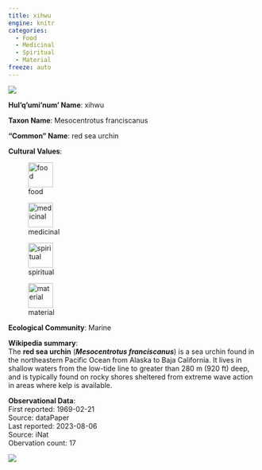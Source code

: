 ```yaml
---
title: xihwu
engine: knitr
categories:
  - Food
  - Medicinal
  - Spiritual
  - Material
freeze: auto
---
```

![](https://inaturalist-open-data.s3.amazonaws.com/photos/173143196/medium.jpeg){fig-alt="xihwu - red sea urchin"}

**Hul'q'umi'num' Name**: xihwu

**Taxon Name**: Mesocentrotus franciscanus

**"Common" Name**: red sea urchin

**Cultural Values**:  

::: {layout-nrow=1 style="width:60%"}
![food](/files/food.svg){width=50px}

![medicinal](/files/medicinal.svg){width=50px}

![spiritual](/files/spiritual.svg){width=50px}

![material](/files/material.svg){width=50px}
:::

**Ecological Community**: Marine

**Wikipedia summary**:  
The <b>red sea urchin</b> (<i><b>Mesocentrotus franciscanus</b></i>) is a sea urchin found in the northeastern Pacific Ocean from Alaska to Baja California. It lives in shallow waters from the low-tide line to greater than 280&#160;m (920&#160;ft) deep, and is typically found on rocky shores sheltered from extreme wave action in areas where kelp is available.</p>




**Observational Data**:   
First reported: 1969-02-21  
Source: dataPaper  
Last reported: 2023-08-06  
Source: iNat  
Obervation count: 17

![](community_dist.png)
